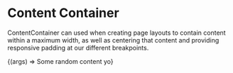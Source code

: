 
<Meta title="Layouts/ContentContainer" component={ContentContainer} />

# Content Container

<StoryStatus status="stable" />

ContentContainer can used when creating page layouts to contain content
within a maximum width, as well as centering that content and providing
responsive padding at our different breakpoints.

<Canvas>
  <Story name="Content Container">
    {(args) => <ContentContainer>Some random content yo</ContentContainer>}
  </Story>
</Canvas>

<Props of={ContentContainer} />
